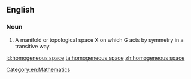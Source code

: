 ==English==
{{wikipedia}}
===Noun===
{{en-noun}}

# A manifold or topological space X on which G acts by symmetry in a transitive way.

[[Category:en:Mathematics]]

[[id:homogeneous space]]
[[ta:homogeneous space]]
[[zh:homogeneous space]]
